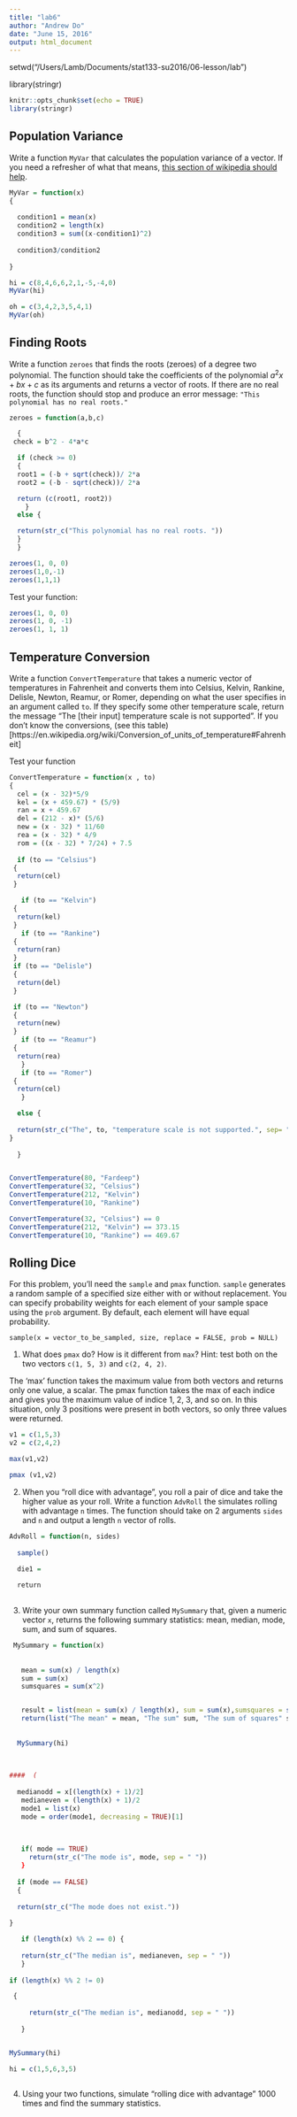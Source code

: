 ```yaml
---
title: "lab6"
author: "Andrew Do"
date: "June 15, 2016"
output: html_document
---
```


setwd("/Users/Lamb/Documents/stat133-su2016/06-lesson/lab")

library(stringr)

```r
knitr::opts_chunk$set(echo = TRUE)
library(stringr)
```

## Population Variance

Write a function `MyVar` that calculates the population variance of a vector.  If you need a refresher of what that means, [this section of wikipedia should help](https://en.wikipedia.org/wiki/Variance#Population_variance_and_sample_variance).


```r
MyVar = function(x)
{
  
  condition1 = mean(x)
  condition2 = length(x)
  condition3 = sum((x-condition1)^2)
  
  condition3/condition2 
  
}

hi = c(8,4,6,6,2,1,-5,-4,0)
MyVar(hi)

oh = c(3,4,2,3,5,4,1)
MyVar(oh) 


```




## Finding Roots
Write a function `zeroes` that finds the roots (zeroes) of a degree two polynomial.  The function should take the coefficients of the polynomial $a^2x + bx + c$ as its arguments and returns a vector of roots.  If there are no real roots, the function should stop and produce an error message: `"This polynomial has no real roots."`


```r


zeroes = function(a,b,c)

  {
 check = b^2 - 4*a*c

  if (check >= 0) 
  {  
  root1 = (-b + sqrt(check))/ 2*a
  root2 = (-b - sqrt(check))/ 2*a

  return (c(root1, root2))
    }
  else {

  return(str_c("This polynomial has no real roots. "))
  }
  }

zeroes(1, 0, 0)
zeroes(1,0,-1)
zeroes(1,1,1)
```

Test your function:
```r
zeroes(1, 0, 0)
zeroes(1, 0, -1)
zeroes(1, 1, 1)
```

## Temperature Conversion

Write a function `ConvertTemperature` that takes a numeric vector of temperatures in Fahrenheit and converts them into Celsius, Kelvin, Rankine, Delisle, Newton, Reamur, or Romer, depending on what the user specifies in an argument called `to`.  If they specify some other temperature scale, return the message "The [their input] temperature scale is not supported".  If you don't know the conversions, (see this table)[https://en.wikipedia.org/wiki/Conversion_of_units_of_temperature#Fahrenheit]

Test your function

```r


ConvertTemperature = function(x , to)
{ 
  cel = (x - 32)*5/9
  kel = (x + 459.67) * (5/9)
  ran = x + 459.67
  del = (212 - x)* (5/6)
  new = (x - 32) * 11/60
  rea = (x - 32) * 4/9
  rom = ((x - 32) * 7/24) + 7.5
 
  if (to == "Celsius") 
 {
  return(cel)
 }

   if (to == "Kelvin") 
 {
  return(kel)
 }
   if (to == "Rankine") 
 {
  return(ran)
 }
 if (to == "Delisle") 
 {
  return(del)
 }

 if (to == "Newton") 
 {
  return(new)
 }
   if (to == "Reamur") 
 {
  return(rea)
   }
   if (to == "Romer") 
 {
  return(cel)
   }

  else {
  
  return(str_c("The", to, "temperature scale is not supported.", sep= " "))
}
  
  }


ConvertTemperature(80, "Fardeep")
ConvertTemperature(32, "Celsius")
ConvertTemperature(212, "Kelvin")
ConvertTemperature(10, "Rankine") 

```



```r
ConvertTemperature(32, "Celsius") == 0
ConvertTemperature(212, "Kelvin") == 373.15
ConvertTemperature(10, "Rankine") == 469.67
```


## Rolling Dice

For this problem, you'll need the `sample` and `pmax` function.  `sample` generates a random sample of a specified size either with or without replacement.  You can specify probability weights for each element of your sample space using the `prob` argument.  By default, each element will have equal probability.
```
sample(x = vector_to_be_sampled, size, replace = FALSE, prob = NULL)
```
1. What does `pmax` do? How is it different from `max`? Hint: test both on the two vectors `c(1, 5, 3)` and `c(2, 4, 2)`.


The 'max' function takes the maximum value from both vectors and returns only one value, a scalar. The pmax function takes the max of each indice and gives you the maximum value of indice 1, 2, 3, and so on. In this situation, only 3 positions were present in both vectors, so only three values were returned. 

```r
v1 = c(1,5,3)
v2 = c(2,4,2)

max(v1,v2)

pmax (v1,v2)
```


2. When you "roll dice with advantage", you roll a pair of dice and take the higher value as your roll.  Write a function `AdvRoll` the simulates rolling with advantage `n` times. The function should take on 2 arguments `sides` and `n` and output a length `n` vector of rolls.

```r

AdvRoll = function(n, sides)
  
  sample()
  
  die1 = 

  return
  


```


3. Write your own summary function called `MySummary` that, given a numeric vector `x`, returns the following summary statistics: mean, median, mode, sum, and sum of squares.

```r

 MySummary = function(x)
 
   
   mean = sum(x) / length(x)
   sum = sum(x)
   sumsquares = sum(x^2)


   result = list(mean = sum(x) / length(x), sum = sum(x),sumsquares = sum(x^2))
   return(list("The mean" = mean, "The sum" sum, "The sum of squares" sumsquares,))
 
   
  MySummary(hi) 
   
  

####  (
  
  medianodd = x[(length(x) + 1)/2]
   medianeven = (length(x) + 1)/2
   mode1 = list(x)
   mode = order(mode1, decreasing = TRUE)[1]
  

   
   if( mode == TRUE)
     return(str_c("The mode is", mode, sep = " "))
   }
   
  if (mode == FALSE)
  { 
  
  return(str_c("The mode does not exist."))
  
}

   if (length(x) %% 2 == 0) {  
   
   return(str_c("The median is", medianeven, sep = " "))
   }
   
if (length(x) %% 2 != 0)   

 {
     
     return(str_c("The median is", medianodd, sep = " "))
     
   }


MySummary(hi)

hi = c(1,5,6,3,5)



```


4. Using your two functions, simulate "rolling dice with advantage" 1000 times and find the summary statistics.

```r








```


